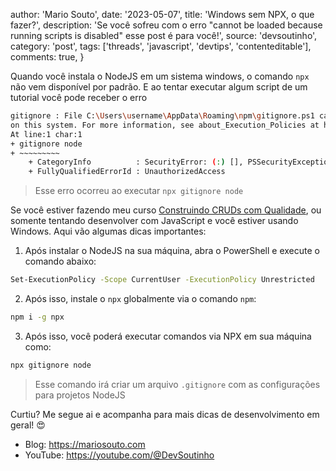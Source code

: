 
  author: 'Mario Souto',
  date: '2023-05-07',
  title: 'Windows sem NPX, o que fazer?',
  description: 'Se você sofreu com o erro "cannot be loaded because running scripts is disabled" esse post é para você!',
  source: 'devsoutinho',
  category: 'post',
  tags: ['threads', 'javascript', 'devtips', 'contenteditable'],
  comments: true,
}


Quando você instala o NodeJS em um sistema windows, o comando `npx` não vem disponível por padrão. E ao tentar executar algum script de um tutorial você pode receber o erro

```bash
gitignore : File C:\Users\username\AppData\Roaming\npm\gitignore.ps1 cannot be loaded because running scripts is disabled
on this system. For more information, see about_Execution_Policies at https:/go.microsoft.com/fwlink/?LinkID=135170.
At line:1 char:1
+ gitignore node
+ ~~~~~~~~~
    + CategoryInfo          : SecurityError: (:) [], PSSecurityException
    + FullyQualifiedErrorId : UnauthorizedAccess
```

> Esse erro ocorreu ao executar `npx gitignore node`

Se você estiver fazendo meu curso [Construindo CRUDs com Qualidade](https://crudcomqualidade.io/indicacao/devsoutinho), ou somente tentando desenvolver com JavaScript e você estiver usando Windows. Aqui vão algumas dicas importantes:

1. Após instalar o NodeJS na sua máquina, abra o PowerShell e execute o comando abaixo:
```bash
Set-ExecutionPolicy -Scope CurrentUser -ExecutionPolicy Unrestricted
```

2. Após isso, instale o `npx` globalmente via o comando `npm`:
```bash
npm i -g npx
```

3. Após isso, você poderá executar comandos via NPX em sua máquina como: 
```bash
npx gitignore node
```
> Esse comando irá criar um arquivo `.gitignore` com as configurações para projetos NodeJS

Curtiu? Me segue ai e acompanha para mais dicas de desenvolvimento em geral! 😍

- Blog: https://mariosouto.com
- YouTube: https://youtube.com/@DevSoutinho